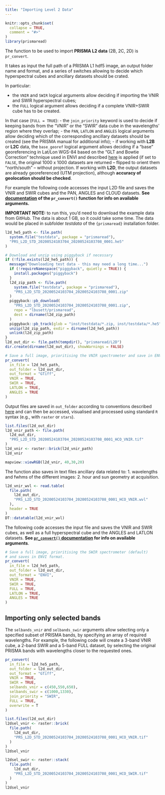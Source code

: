 ```yaml
---
title: "Importing Level 2 Data"
---
```


```r
knitr::opts_chunk$set(
  collapse = TRUE,
  comment = "#>"
)
library(prismaread)
```

The function to be used to import __PRISMA L2 data__ (2B, 2C, 2D) is `pr_convert`. 

It takes as input the full path of a PRISMA L1 hdf5 image, an output folder name and format, and a series of switches
allowing to decide which hyperspectral cubes and ancillary datasets should be crated.

In particular: 

- the `VNIR` and `SWIR` logical arguments allow deciding if importing the VNIR and SWIR hyperspectral cubes; 
- the `FULL` logical argument allows deciding if a complete VNIR+SWIR cube has to be created.

In that case (`FULL = TRUE`):
- the `join_priority` keyword is used to decide if keeping bands from the "VNIR" 
    or the "SWIR" data cube in the wavelengths' region where they overlap;
- the `PAN`, `LATLON` and `ANGLES` logical arguments 
    allow deciding which of the corresponding ancillary datasets should be created 
    (see the PRISMA manual for additional info);
- if working with __L2B__ or __L2C__ data,
    the `base_georef` logical argument allows deciding if a "base" georeferencing 
    in Lat/Lon WGS-84 based on the "GLT and Bowtie  Correction" technique used 
    in ENVI and described [here](https://www.harrisgeospatial.com/docs/backgroundgltbowtiecorrection.html) 
    is applied (if set to `FALSE`, the original 1000 x 1000 datasets are 
    returned -- flipped to orient them "north/south" -- without projection.
    If working with __L2D__, the output datasets are already georeferenced 
    (UTM projection), although __accuracy of geolocation should be checked__. 

For example the following code accesses the input L2D file and saves the VNIR 
and SWIR cubes and the PAN, ANGLES and CLOUD datasets.
__See [documentation](reference/pr_convert.html) of the `pr_convert()` function
for info on available arguments.__

__IMPORTANT NOTE:__ to run this, you'd need to download the example data from 
GitHub.
The data is about 1 GB, so it could take some time.
The data would be placed in subfolder _testdata_ of the `{prismaread}` 
installation folder.

```r
l2d_he5_path <- file.path(
  system.file("testdata", package = "prismaread"),
  "PRS_L2D_STD_20200524103704_20200524103708_0001.he5"
)

# Download and unzip using piggyback if necessary
if (!file.exists(l2d_he5_path)) {
  message("Downloading test data - this may need a long time...")
  if (!requireNamespace("piggyback", quietly = TRUE)) {
    install.packages("piggyback")
  }
  l2d_zip_path <- file.path(
    system.file("testdata", package = "prismaread"),
    "PRS_L2D_STD_20200524103704_20200524103708_0001.zip"
  )
  piggyback::pb_download(
    "PRS_L2D_STD_20200524103704_20200524103708_0001.zip",
    repo = "lbusett/prismaread",
    dest = dirname(l2d_zip_path)
  )
  piggyback::pb_track(glob = "inst/testdata/*.zip, inst/testdata/*.he5")
  unzip(l2d_zip_path, exdir = dirname(l2d_he5_path))
  unlink(l2d_zip_path)
}
l2d_out_dir <- file.path(tempdir(), "prismaread/L2D")
dir.create(dirname(l2d_out_dir), showWarnings = FALSE)

# Save a full image, prioritising the VNIR spectrometer and save in ENVI format
pr_convert(
  in_file = l2d_he5_path,
  out_folder = l2d_out_dir,
  out_format = "GTiff",
  VNIR = TRUE,
  SWIR = TRUE,
  LATLON = TRUE,
  ANGLES = TRUE
)
```

Output files are saved in `out_folder` according to conventions described 
[here](articles/Output-Format-and-Naming.Rmd) and can then be accessed, 
visualised and processed using standard `R` syntax (e.g., with `raster` or `stars`).

```r

list.files(l2d_out_dir)
l2d_vnir_path <- file.path(
  l2d_out_dir,
  "PRS_L2D_STD_20200524103704_20200524103708_0001_HCO_VNIR.tif"
)
l2d_vnir <- raster::brick(l2d_vnir_path)
l2d_vnir

mapview::viewRGB(l2d_vnir, 40,30,20)
```

The function also saves in text files ancillary data related to:
1. wavelengths and fwhms of the different images:
2. hour and sun geometry at acquisition. 

```r
l2d_vnir_wvl <- read.table(
  file.path(
    l2d_out_dir, 
    "PRS_L2D_STD_20200524103704_20200524103708_0001_HCO_VNIR.wvl"
  ), 
  header = TRUE
)
DT::datatable(l2d_vnir_wvl)
```

The following code accesses the input file and saves the VNIR and SWIR cubes, 
as well as a full hyperspectral cube and the ANGLES and LATLON datasets.
__See [`pr_convert()` documentation](reference/pr_convert.html) for info on 
available arguments__. 

```r

# Save a full image, prioritising the SWIR spectrometer (default)
# and saves in ENVI format.
pr_convert(
  in_file = l2d_he5_path,
  out_folder = l2d_out_dir,
  out_format = "ENVI",
  VNIR = TRUE, 
  SWIR = TRUE,
  FULL = TRUE,
  LATLON = TRUE,
  ANGLES = TRUE
)

```

## Importing only selected bands

The `selbands_vnir` and `selbands_swir` arguments allow selecting only a specified subset of 
PRISMA bands, by specifying an array of required wavelengths. For example, the following code
will create a 3-band VNIR cube, a 2-band SWIR and a 5-band FULL dataset, by selecting the
original PRISMA bands with wavelengths closer to the requested ones. 

```r
pr_convert(
  in_file = l2d_he5_path,
  out_folder = l2d_out_dir,
  out_format = "GTiff",
  VNIR = TRUE, 
  SWIR = TRUE, 
  selbands_vnir = c(450,550,650), 
  selbands_swir = c(1000,1330), 
  join_priority = "SWIR",
  FULL = TRUE,
  overwrite = T
)

list.files(l2d_out_dir)
l2dsel_vnir <- raster::brick(
  file.path(
    l2d_out_dir, 
    "PRS_L2D_STD_20200524103704_20200524103708_0001_HCO_VNIR.tif"
  )
)
l2dsel_vnir

l2dsel_swir <- raster::stack(
  file.path(
    l2d_out_dir, 
    "PRS_L2D_STD_20200524103704_20200524103708_0001_HCO_SWIR.tif"
  )
)
l2dsel_vnir
```
